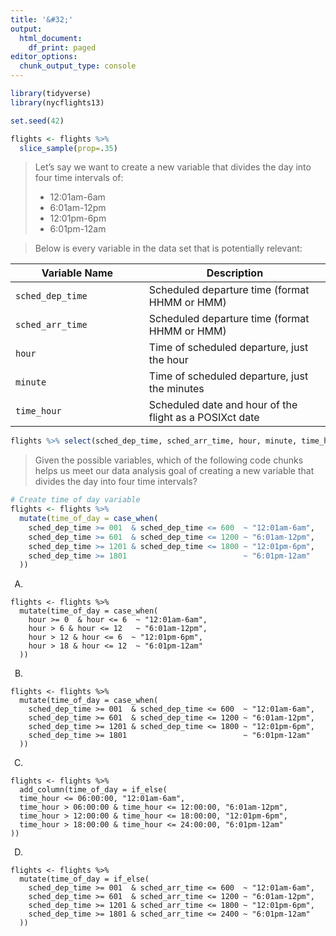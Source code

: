 ```yaml
---
title: '&#32;'
output:
  html_document:
    df_print: paged
editor_options: 
  chunk_output_type: console
---
```


```r

library(tidyverse)
library(nycflights13)

set.seed(42)

flights <- flights %>% 
  slice_sample(prop=.35)

```


> Let's say we want to create a new variable that divides the day into four time intervals of:
>
- 12:01am-6am
- 6:01am-12pm
- 12:01pm-6pm
- 6:01pm-12am

> Below is every variable in the data set that is potentially relevant:

| Variable Name | Description            |
|---------------|--------------------|
|   `sched_dep_time`| Scheduled departure time (format HHMM or HMM) |
|   `sched_arr_time`| Scheduled departure time (format HHMM or HMM) |
|   `hour`| Time of scheduled departure, just the hour |
|   `minute`| Time of scheduled departure, just the minutes|
|   `time_hour`| Scheduled date and hour of the flight as a POSIXct date |

```r
flights %>% select(sched_dep_time, sched_arr_time, hour, minute, time_hour) %>% head()
```

> Given the possible variables, which of the following code chunks helps us meet our data analysis goal of creating a new variable that divides the day into four time intervals?

```r
# Create time of day variable
flights <- flights %>%
  mutate(time_of_day = case_when(
    sched_dep_time >= 001  & sched_dep_time <= 600  ~ "12:01am-6am",
    sched_dep_time >= 601  & sched_dep_time <= 1200 ~ "6:01am-12pm",
    sched_dep_time >= 1201 & sched_dep_time <= 1800 ~ "12:01pm-6pm",
    sched_dep_time >= 1801                          ~ "6:01pm-12am"
  ))
```

A)
```
flights <- flights %>%
  mutate(time_of_day = case_when(
    hour >= 0  & hour <= 6  ~ "12:01am-6am",
    hour > 6 & hour <= 12   ~ "6:01am-12pm",
    hour > 12 & hour <= 6  ~ "12:01pm-6pm",
    hour > 18 & hour <= 12  ~ "6:01pm-12am"
  ))
```

B)
```
flights <- flights %>%
  mutate(time_of_day = case_when(
    sched_dep_time >= 001  & sched_dep_time <= 600  ~ "12:01am-6am",
    sched_dep_time >= 601  & sched_dep_time <= 1200 ~ "6:01am-12pm",
    sched_dep_time >= 1201 & sched_dep_time <= 1800 ~ "12:01pm-6pm",
    sched_dep_time >= 1801                          ~ "6:01pm-12am"
  ))
```

C)
```
flights <- flights %>%
  add_column(time_of_day = if_else(
  time_hour <= 06:00:00, "12:01am-6am",
  time_hour > 06:00:00 & time_hour <= 12:00:00, "6:01am-12pm",
  time_hour > 12:00:00 & time_hour <= 18:00:00, "12:01pm-6pm",
  time_hour > 18:00:00 & time_hour <= 24:00:00, "6:01pm-12am"
))
```

D)   
```
flights <- flights %>%
  mutate(time_of_day = if_else(
    sched_dep_time >= 001  & sched_arr_time <= 600  ~ "12:01am-6am",
    sched_dep_time >= 601  & sched_arr_time <= 1200 ~ "6:01am-12pm",
    sched_dep_time >= 1201 & sched_arr_time <= 1800 ~ "12:01pm-6pm",
    sched_dep_time >= 1801 & sched_arr_time <= 2400 ~ "6:01pm-12am"
  ))
```




